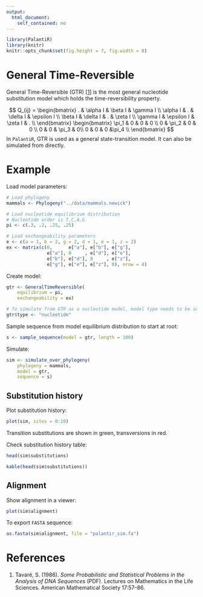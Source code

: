 ```yaml
---
output: 
  html_document: 
    self_contained: no
---
```


```r
library(PalantiR)
library(knitr)
knitr::opts_chunk$set(fig.height = 7, fig.width = 8)
```

# General Time-Reversible

General Time-Reversible (GTR) [[1](http://www.damtp.cam.ac.uk/user/st321/CV_&_Publications_files/STpapers-pdf/T86.pdf)] is the most general nucleotide substitution model which holds the time-reversibility property.

$$
Q_{ij} =
\begin{bmatrix}
.        & \alpha I   & \beta I  & \gamma I   \\
\alpha I & .          & \delta I & \epsilon I \\
\beta I  & \delta I   & .        & \zeta I    \\
\gamma I & \epsilon I & \zeta I  & .          \\
\end{bmatrix}
\begin{bmatrix}
\pi_1 & 0 & 0 & 0 \\
0 & \pi_2 & 0 & 0 \\
0 & 0 & \pi_3 & 0\\
0 & 0 & 0 &\pi_4 \\
\end{bmatrix}
$$
In `PalantiR`, GTR is used as a general state-transition model. It can also be simulated from directly.

# Example

Load model parameters:

```r
# Load phylogeny
mammals <- Phylogeny("../data/mammals.newick")

# Load nucleotide equilibrium distribution
# Nucleotide order is T,C,A,G
pi <- c(.3, .2, .25, .25)

# Load exchangeability parameters
e <- c(a = 1, b = 2, g = 2, d = 1, e = 1, z = 2)
ex <- matrix(c(0,      e["a"], e["b"], e["g"],
               e["a"], 0     , e["d"], e["e"],
               e["b"], e["d"], 0     , e["z"],
               e["g"], e["e"], e["z"], 0), nrow = 4)
```

Create model:

```r
gtr <- GeneralTimeReversible(
    equilibrium = pi,
    exchangeability = ex)

# To simulate from GTR as a nucleotide model, model type needs to be set manually:
gtr$type <- "nucleotide"
```

Sample sequence from model equilibrium distribution to start at root:

```r
s <- sample_sequence(model = gtr, length = 100)
```

Simulate:

```r
sim <- simulate_over_phylogeny(
    phylogeny = mammals, 
    model = gtr, 
    sequence = s)
```

## Substitution history

Plot substitution history:

```r
plot(sim, sites = 0:10)
```

Transition substitutions are shown in green, transversions in red.

Check substitution history table:

```r
head(sim$substitutions)
```
```r
kable(head(sim$substitutions))
```

## Alignment

Show alignment in a viewer:

```r
plot(sim$alignment)
```

To export `FASTA` sequence:

```r
as.fasta(sim$alignment, file = "palantir_sim.fa")
```

# References

1. Tavaré, S. (1986). _Some Probabilistic and Statistical Problems in the Analysis of DNA Sequences_ (PDF). Lectures on Mathematics in the Life Sciences. American Mathematical Society 17:57–86.
